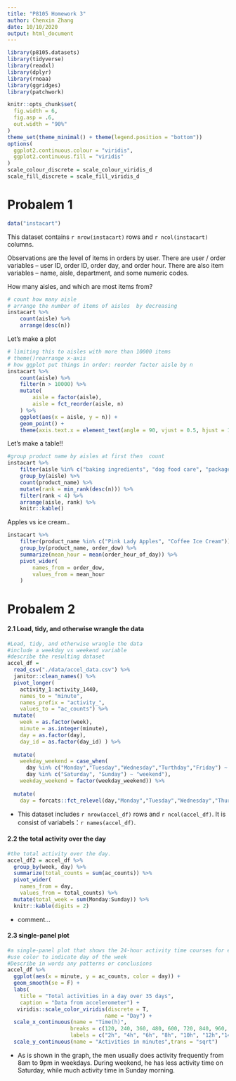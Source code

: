 ```yaml
---
title: "P8105 Homework 3"
author: Chenxin Zhang
date: 10/10/2020
output: html_document
---
```


```r
library(p8105.datasets)
library(tidyverse)
library(readxl)
library(dplyr)
library(rnoaa)
library(ggridges)
library(patchwork)

knitr::opts_chunk$set(
  fig.width = 6,
  fig.asp = .6,
  out.width = "90%"
)
theme_set(theme_minimal() + theme(legend.position = "bottom"))
options(
  ggplot2.continuous.colour = "viridis",
  ggplot2.continuous.fill = "viridis"
)
scale_colour_discrete = scale_colour_viridis_d
scale_fill_discrete = scale_fill_viridis_d

```

# Probalem 1
```r
data("instacart")
```

This dataset contains `r nrow(instacart)` rows and `r ncol(instacart)` columns. 

Observations are the level of items in orders by user. There are user / order variables -- user ID, order ID, order day, and order hour. There are also item variables -- name, aisle, department, and some numeric codes. 

How many aisles, and which are most items from?

```r
# count how many aisle 
# arrange the number of items of aisles  by decreasing
instacart %>% 
	count(aisle) %>% 
	arrange(desc(n))
```


Let's make a plot

```r
# limiting this to aisles with more than 10000 items
# theme()rearrange x-axis
# how ggplot put things in order: reorder facter aisle by n
instacart %>% 
	count(aisle) %>% 
	filter(n > 10000) %>% 
	mutate(
		aisle = factor(aisle),
		aisle = fct_reorder(aisle, n)
	) %>% 
	ggplot(aes(x = aisle, y = n)) + 
	geom_point() + 
	theme(axis.text.x = element_text(angle = 90, vjust = 0.5, hjust = 1))
```


Let's make a table!!

```r
#group product name by aisles at first then  count
instacart %>% 
	filter(aisle %in% c("baking ingredients", "dog food care", "packaged vegetables fruits")) %>% 
	group_by(aisle) %>% 
	count(product_name) %>% 
	mutate(rank = min_rank(desc(n))) %>% 
	filter(rank < 4) %>% 
	arrange(aisle, rank) %>% 
	knitr::kable()
```

Apples vs ice cream..

```r
instacart %>% 
	filter(product_name %in% c("Pink Lady Apples", "Coffee Ice Cream")) %>% 
	group_by(product_name, order_dow) %>% 
	summarize(mean_hour = mean(order_hour_of_day)) %>% 
	pivot_wider(
		names_from = order_dow,
		values_from = mean_hour
	)
```

# Probalem 2
#### 2.1 Load, tidy, and otherwise wrangle the data
```r
#Load, tidy, and otherwise wrangle the data
#include a weekday vs weekend variable
#describe the resulting dataset 
accel_df =
  read_csv("./data/accel_data.csv") %>% 
  janitor::clean_names() %>% 
  pivot_longer(
    activity_1:activity_1440,
    names_to = "minute",
    names_prefix = "activity_",
    values_to = "ac_counts") %>% 
  mutate(
    week = as.factor(week),
    minute = as.integer(minute),
    day = as.factor(day),
    day_id = as.factor(day_id) ) %>% 
  
  mutate(
    weekday_weekend = case_when(
      day %in% c("Monday","Tuesday","Wednesday","Turthday","Friday") ~ "weekday",
      day %in% c("Saturday", "Sunday") ~ "weekend"), 
    weekday_weekend = factor(weekday_weekend)) %>% 
  
  mutate(
    day = forcats::fct_relevel(day,"Monday","Tuesday","Wednesday","Thursday","Friday", "Saturday","Sunday")) 
```

* This dataset includes `r nrow(accel_df)` rows and `r ncol(accel_df)`. It is consist of variabels：`r names(accel_df)`.

#### 2.2 the total activity over the day
```r
#the total activity over the day.
accel_df2 = accel_df %>% 
  group_by(week, day) %>% 
  summarize(total_counts = sum(ac_counts)) %>% 
  pivot_wider(
    names_from = day,
    values_from = total_counts) %>% 
  mutate(total_week = sum(Monday:Sunday)) %>% 
  knitr::kable(digits = 2)
```
* comment...

#### 2.3 single-panel plot
```r
#a single-panel plot that shows the 24-hour activity time courses for each day 
#use color to indicate day of the week
#Describe in words any patterns or conclusions 
accel_df %>% 
  ggplot(aes(x = minute, y = ac_counts, color = day)) +
  geom_smooth(se = F) +
  labs(
    title = "Total activities in a day over 35 days",
    caption = "Data from accelerometer") +
   viridis::scale_color_viridis(discrete = T,
                               name = "Day") +
  scale_x_continuous(name = "Time(h)",
                    breaks = c(120, 240, 360, 480, 600, 720, 840, 960, 1080, 1200, 1320, 1440),
                    labels = c("2h", "4h", "6h", "8h", "10h", "12h","14h", "16h", "18h","20h", "22h", "24h")) +
  scale_y_continuous(name = "Activities in minutes",trans = "sqrt")
```

* As is shown in the graph, the men usually does activity frequently from 8am to 9pm in weekdays. During weekend, he has less activity time on Saturday, while much activity time in Sunday morning. 

